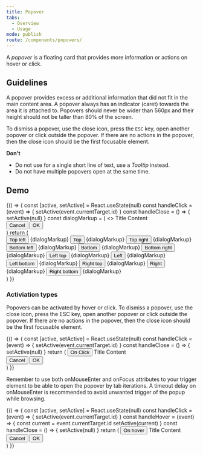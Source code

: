 ```yaml
---
title: Popover
tabs:
  - Overview
  - Usage
mode: publish
route: /components/popovers/
---
```



A _popover_ is a floating card that provides more information or actions on hover or click.

<!--One to two sentences as an introduction to the component-->

## Guidelines

<!--List how to use it, sizes, widths, grid interactions, color allowances -->

A popover provides excess or additional information that did not fit in the main content area. A popover always has an indicator (caret) towards the area it is attached to. Popovers should never be wider than 560px and their height should not be taller than 80% of the screen.

To dismiss a popover, use the close icon, press the `ESC` key, open another popover or click outside the popover. If there are no actions in the popover, then the close icon should be the first focusable element.

**Don't**

<!--Bullet point list if needed -->

- Do not use for a single short line of text, use a _Tooltip_ instead.
- Do not have multiple popovers open at the same time.

<FigmaImage
  url="https://www.figma.com/file/0bGXR2sCwMVSDNyyzu5BXrO5/UI%E2%80%94User-Interface?node-id=2717%3A0"
  alt="Figma design of popover"
/>

## Demo

<Playground>
  {() => {
    const [active, setActive] = React.useState(null)
    const handleClick = (event) => {
      setActive(event.currentTarget.id)
    }
    const handleClose = () => {
      setActive(null)
    }
    const dialogMarkup = (
      <>
        <Popover.PopoverTitle>Title </Popover.PopoverTitle>
        <Popover.PopoverContent>
          <Typography variant="body_short">Content</Typography>
        </Popover.PopoverContent>
        <div style={{ display: 'flex' }}>
          <Button onClick={handleClose} style={{ marginRight: '1rem' }}>
            Cancel
          </Button>
          <Button onClick={handleClose}>OK</Button>
        </div>
      </>
    )
    return (
      <div
        style={{
          display: 'grid',
          gridGap: '32px',
          gridTemplateColumns: 'repeat(3, fit-content(100%))',
        }}
      >
        <Popover
          onClose={handleClose}
          open={active === '1'}
          placement="topLeft"
        >
          <Popover.PopoverAnchor>
            <Button id="1" onClick={handleClick}>
              Top left
            </Button>
          </Popover.PopoverAnchor>
          {dialogMarkup}
        </Popover>
        <Popover onClose={handleClose} open={active === '2'} placement="top">
          <Popover.PopoverAnchor>
            <Button id="2" onClick={handleClick}>
              Top
            </Button>
          </Popover.PopoverAnchor>
          {dialogMarkup}
        </Popover>
        <Popover
          onClose={handleClose}
          open={active === '3'}
          placement="topRight"
        >
          <Popover.PopoverAnchor>
            <Button id="3" onClick={handleClick}>
              Top right
            </Button>
          </Popover.PopoverAnchor>
          {dialogMarkup}
        </Popover>
        <Popover
          onClose={handleClose}
          open={active === '4'}
          placement="bottomLeft"
        >
          <Popover.PopoverAnchor>
            <Button id="4" onClick={handleClick}>
              Bottom left
            </Button>
          </Popover.PopoverAnchor>
          {dialogMarkup}
        </Popover>
        <Popover onClose={handleClose} open={active === '5'} placement="bottom">
          <Popover.PopoverAnchor>
            <Button id="5" onClick={handleClick}>
              Bottom
            </Button>
          </Popover.PopoverAnchor>
          {dialogMarkup}
        </Popover>
        <Popover
          onClose={handleClose}
          open={active === '6'}
          placement="bottomRight"
        >
          <Popover.PopoverAnchor>
            <Button id="6" onClick={handleClick}>
              Bottom right
            </Button>
          </Popover.PopoverAnchor>
          {dialogMarkup}
        </Popover>
        <Popover
          onClose={handleClose}
          open={active === '7'}
          placement="leftTop"
        >
          <Popover.PopoverAnchor>
            <Button id="7" onClick={handleClick}>
              Left top
            </Button>
          </Popover.PopoverAnchor>
          {dialogMarkup}
        </Popover>
        <Popover onClose={handleClose} open={active === '8'} placement="left">
          <Popover.PopoverAnchor>
            <Button id="8" onClick={handleClick}>
              Left
            </Button>
          </Popover.PopoverAnchor>
          {dialogMarkup}
        </Popover>
        <Popover
          onClose={handleClose}
          open={active === '9'}
          placement="leftBottom"
        >
          <Popover.PopoverAnchor>
            <Button id="9" onClick={handleClick}>
              Left bottom
            </Button>
          </Popover.PopoverAnchor>
          {dialogMarkup}
        </Popover>
        <Popover
          onClose={handleClose}
          open={active === '10'}
          placement="rightTop"
        >
          <Popover.PopoverAnchor>
            <Button id="10" onClick={handleClick}>
              Right top
            </Button>
          </Popover.PopoverAnchor>
          {dialogMarkup}
        </Popover>
        <Popover onClose={handleClose} open={active === '11'} placement="right">
          <Popover.PopoverAnchor>
            <Button id="11" onClick={handleClick}>
              Right
            </Button>
          </Popover.PopoverAnchor>
          {dialogMarkup}
        </Popover>
        <Popover
          onClose={handleClose}
          open={active === '12'}
          placement="rightBottom"
        >
          <Popover.PopoverAnchor>
            <Button id="12" onClick={handleClick}>
              Right bottom
            </Button>
          </Popover.PopoverAnchor>
          {dialogMarkup}
        </Popover>
      </div>
    )
  }}
</Playground>

### Activiation types

Popovers can be activated by hover or click. To dismiss a popover, use
the close icon, press the ESC key, open another popover or click
outside the popover. If there are no actions in the popover, then the
close icon should be the first focusable element.

<Playground>
  {() => {
    const [active, setActive] = React.useState(null)
    const handleClick = (event) => {
      setActive(event.currentTarget.id)
    }
    const handleClose = () => {
      setActive(null)
    }
    return (
      <Popover onClose={handleClose} open={active === '1'} placement="top">
        <Popover.PopoverAnchor>
          <Button id="1" onClick={handleClick}>
            On Click
          </Button>
        </Popover.PopoverAnchor>
        <Popover.PopoverTitle>Title </Popover.PopoverTitle>
        <Popover.PopoverContent>
          <Typography variant="body_short">Content</Typography>
        </Popover.PopoverContent>
        <div style={{ display: 'flex' }}>
          <Button onClick={handleClose} style={{ marginRight: '1rem' }}>
            Cancel
          </Button>
          <Button onClick={handleClose}>OK</Button>
        </div>
      </Popover>
    )
  }}
</Playground>

Remember to use both onMouseEnter and onFocus attributes to your trigger
element to be able to open the popover by tab iterations. A timeout
delay on onMouseEnter is recommended to avoid unwanted trigger of the
popup while browsing.

<Playground>
  {() => {
    const [active, setActive] = React.useState(null)
    const handleClick = (event) => {
      setActive(event.currentTarget.id)
    }
    const handleHover = (event) => {
      const current = event.currentTarget.id
      setActive(current)
    }
    const handleClose = () => {
      setActive(null)
    }
    return (
      <Popover onClose={handleClose} open={active === '1'} placement="top">
        <Popover.PopoverAnchor>
          <Button id="1" onMouseEnter={handleHover} onFocus={handleClick}>
            On hover
          </Button>
        </Popover.PopoverAnchor>
        <Popover.PopoverTitle>Title </Popover.PopoverTitle>
        <Popover.PopoverContent>
          <Typography variant="body_short">Content</Typography>
        </Popover.PopoverContent>
        <div style={{ display: 'flex' }}>
          <Button onClick={handleClose} style={{ marginRight: '1rem' }}>
            Cancel
          </Button>
          <Button onClick={handleClose}>OK</Button>
        </div>
      </Popover>
    )
  }}
</Playground>
